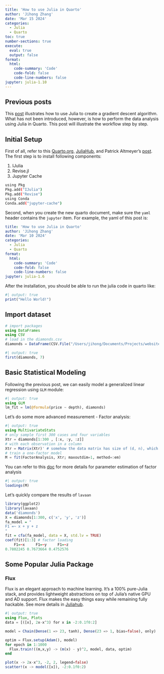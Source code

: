 ```yaml
---
title: 'How to use Julia in Quarto'
author: 'Jihong Zhang'
date: 'Mar 15 2024'
categories:
  - Julia
  - Quarto
toc: true
number-sections: true
execute: 
  eval: true
  output: false
format: 
  html: 
    code-summary: 'Code'
    code-fold: false
    code-line-numbers: false
jupyter: julia-1.10
---
```


## Previous posts

This [post](posts/2021-08-30-gradient-descent-via-julia/index.md) illustrates how to use Julia to create a gradient descent algorithm. What has not been introduced, however, is how to perform the data analysis using Julia in Quarto. This post will illustrate the workflow step by step.

## Initial Setup

First of all, refer to this [Quarto.org](https://quarto.org/docs/computations/julia.html), [JuliaHub](https://help.juliahub.com/juliahub/stable/tutorials/quarto/), and Patrick Altmeyer's [post](https://www.paltmeyer.com/blog/posts/tips-and-tricks-for-using-quarto-with-julia/). The first step is to install following components:

1.  IJulia
2.  Revise.jl
3.  Jupyter Cache

``` .bash
using Pkg
Pkg.add("IJulia")
Pkg.add("Revise")
using Conda
Conda.add("jupyter-cache")
```

Second, when you create the new quarto document, make sure the `yaml` header contains the `jupyter` item. For example, the yaml of this post is:

``` yaml
title: 'How to use Julia in Quarto'
author: 'Jihong Zhang'
date: 'Mar 10 2024'
categories:
  - Julia
  - Quarto
format: 
  html: 
    code-summary: 'Code'
    code-fold: false
    code-line-numbers: false
jupyter: julia-1.6
```

After the installation, you should be able to run the julia code in quarto like:

```julia
#| output: true
print("Hello World!")
```

## Import dataset

```julia
# import packages
using DataFrames
using CSV
# load in the diamonds.csv
diamonds = DataFrame(CSV.File("/Users/jihong/Documents/Projects/website-jihong/notes/2024-03-15-Julia-in-quarto/diamonds.csv"))
```

```julia
#| output: true
first(diamonds, 7)
```

## Basic Statistical Modeling

Following the previous post, we can easily model a generalized linear regression using `GLM` module:

```julia
#| output: true
using GLM
lm_fit = lm(@formula(price ~ depth), diamonds)
```

Let's do some more advanced measurement - Factor analysis:

```julia
#| output: true
using MultivariateStats
# only sample first 300 cases and four variables
Xtr = diamonds[1:300 , [:x, :y, :z]]
# with each observation in a column
Xtr = Matrix(Xtr)' # somehow the data matrix has size of (d, n), which is the trasponse of data matrix in R 
# train a one-factor model
M = fit(FactorAnalysis, Xtr; maxoutdim=1, method=:em)
```

You can refer to this [doc](https://multivariatestatsjl.readthedocs.io/en/latest/fa.html) for more details for parameter estimation of factor analysis

```julia
#| output: true
loadings(M)
```

Let's quickly compare the results of `lavaan`

``` r
library(ggplot2)
library(lavaan)
data('diamonds')
X = diamonds[1:300, c('x', 'y', 'z')]
fa_model = "
F1 =~ x + y + z
"
fit = cfa(fa_model, data = X, std.lv = TRUE)
coef(fit)[1:3] # factor loading
    F1=~x     F1=~y     F1=~z 
0.7802245 0.7673664 0.4752576 
```

## Some Popular Julia Package

### Flux

Flux is an elegant approach to machine learning. It's a 100% pure-Julia stack, and provides lightweight abstractions on top of Julia's native GPU and AD support. Flux makes the easy things easy while remaining fully hackable. See more details in [Juliahub](https://juliahub.com/ui/Packages/General/Flux).

```julia
#| output: true
using Flux, Plots
data = [([x], 2x-x^3) for x in -2:0.1f0:2]

model = Chain(Dense(1 => 23, tanh), Dense(23 => 1, bias=false), only)

optim = Flux.setup(Adam(), model)
for epoch in 1:1000
  Flux.train!((m,x,y) -> (m(x) - y)^2, model, data, optim)
end

plot(x -> 2x-x^3, -2, 2, legend=false)
scatter!(x -> model([x]), -2:0.1f0:2)
```